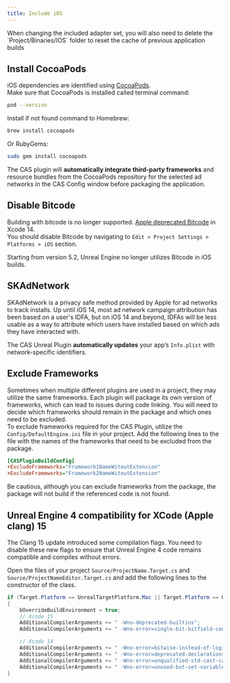 ```yaml
---
title: Include iOS
---
```


<Info>
When changing the included adapter set, you will also need to delete the `Project/Binaries/IOS` folder to reset the cache of previous application builds
</Info>

## Install CocoaPods
iOS dependencies are identified using  [CocoaPods](https://guides.cocoapods.org/using/getting-started.html).  
Make sure that CocoaPods is installed called terminal command:
```sh
pod --version
```
Install if not found command to Homebrew:
```sh
brew install cocoapods
```
Or RubyGems:
```sh
sudo gem install cocoapods
```

The CAS plugin will **automatically integrate third-party frameworks** and resource bundles from the CocoaPods repository for the selected ad networks in the CAS Config window before packaging the application.

## Disable Bitcode
Building with bitcode is no longer supported. [Apple deprecated Bitcode](https://developer.apple.com/documentation/Xcode-Release-Notes/xcode-14-release-notes) in Xcode 14.  
You should disable Bitcode by navigating to `Edit > Project Settings > Platforms > iOS` section.

<Info>
Starting from version 5.2, Unreal Engine no longer utilizes Bitcode in iOS builds.  
</Info>

## SKAdNetwork
SKAdNetwork is a privacy safe method provided by Apple for ad networks to track installs. Up until iOS 14, most ad network campaign attribution has been based on a user's IDFA, but on iOS 14 and beyond, IDFAs will be less usable as a way to attribute which users have installed based on which ads they have interacted with.

The CAS Unreal Plugin **automatically updates** your app’s `Info.plist` with network-specific identifiers.

## Exclude Frameworks
Sometimes when multiple different plugins are used in a project, they may utilize the same frameworks. Each plugin will package its own version of frameworks, which can lead to issues during code linking. You will need to decide which frameworks should remain in the package and which ones need to be excluded.  
To exclude frameworks required for the CAS Plugin, utilize the `Config/DefaultEngine.ini` file in your project. Add the following lines to the file with the names of the frameworks that need to be excluded from the package.
```ini
[CASPluginBuildConfig]
+ExcludeFrameworks="Framework1NameWitoutExtension"
+ExcludeFrameworks="Framework2NameWitoutExtension"
```

<Info>
Be cautious, although you can exclude frameworks from the package, the package will not build if the referenced code is not found.
</Info>

## Unreal Engine 4 compatibility for XCode (Apple clang) 15
The Clang 15 update introduced some compilation flags. You need to disable these new flags to ensure that Unreal Engine 4 code remains compatible and compiles without errors.

Open the files of your project `Source/ProjectName.Target.cs` and `Source/ProjectNameEditor.Target.cs` and add the following lines to the constructor of the class.
```csharp
if (Target.Platform == UnrealTargetPlatform.Mac || Target.Platform == UnrealTargetPlatform.IOS)
{
	bOverrideBuildEnvironment = true;
	// Xcode 15
	AdditionalCompilerArguments += " -Wno-deprecated-builtins";
	AdditionalCompilerArguments += " -Wno-error=single-bit-bitfield-constant-conversion";

	// Xcode 14
	AdditionalCompilerArguments += " -Wno-error=bitwise-instead-of-logical";
	AdditionalCompilerArguments += " -Wno-error=deprecated-declarations";
	AdditionalCompilerArguments += " -Wno-error=unqualified-std-cast-call";
	AdditionalCompilerArguments += " -Wno-error=unused-but-set-variable";
}
```
